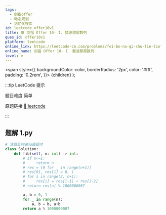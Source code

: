 ```yaml
---
tags:
  - 剑指offer
  - 动态规划
  - 记忆化搜索
id: leetcode_offer10v1
title: 🟢 剑指 Offer 10- I. 斐波那契数列
ques_id: offer10v1
platform: leetcode
online_link: https://leetcode-cn.com/problems/fei-bo-na-qi-shu-lie-lcof/
online_name: 剑指 Offer 10- I. 斐波那契数列
level: e
---
```


  <span
    style={{
      backgroundColor: color,
      borderRadius: '2px',
      color: '#fff',
      padding: '0.2rem',
    }}>
    {children}
  </span>
);

:::tip LeetCode 提示

题目难度 <Highlight color="#00b8a3">简单</Highlight>

原题链接 [🔗 leetcode](https://leetcode-cn.com/problems/fei-bo-na-qi-shu-lie-lcof/)

:::



## 题解 1.py

```py
# 注意反向递归会超时
class Solution:
    def fib(self, n: int) -> int:
        # if n<=1:
        #     return n
        # res = [0 for _ in range(n+1)]
        # res[0], res[1] = 0, 1
        # for i in range(2, n+1):
        #     res[i] = res[i-1] + res[i-2]
        # return res[n] % 1000000007

        a, b = 0, 1
        for _ in range(n):
            a, b = b, a+b
        return a % 1000000007
```


